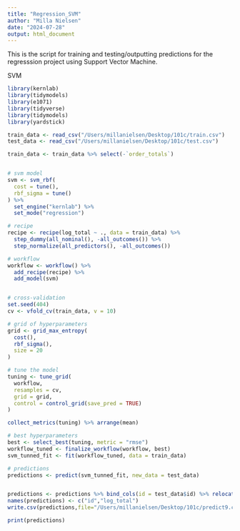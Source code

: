 ```yaml
---
title: "Regression_SVM"
author: "Milla Nielsen"
date: "2024-07-28"
output: html_document
---
```


This is the script for training and testing/outputting predictions for the regresssion project using Support Vector Machine. 


SVM
```r
library(kernlab)
library(tidymodels)
library(e1071)
library(tidyverse)
library(tidymodels)
library(yardstick)

train_data <- read_csv("/Users/millanielsen/Desktop/101c/train.csv")
test_data <- read_csv("/Users/millanielsen/Desktop/101c/test.csv")

train_data <- train_data %>% select(-`order_totals`)


# svm model
svm <- svm_rbf(
  cost = tune(),    
  rbf_sigma = tune() 
) %>%
  set_engine("kernlab") %>%
  set_mode("regression")

# recipe
recipe <- recipe(log_total ~ ., data = train_data) %>%
  step_dummy(all_nominal(), -all_outcomes()) %>%
  step_normalize(all_predictors(), -all_outcomes())

# workflow
workflow <- workflow() %>%
  add_recipe(recipe) %>%
  add_model(svm)


# cross-validation 
set.seed(404)
cv <- vfold_cv(train_data, v = 10)

# grid of hyperparameters
grid <- grid_max_entropy(
  cost(),
  rbf_sigma(),
  size = 20
)

# tune the model
tuning <- tune_grid(
  workflow,
  resamples = cv,
  grid = grid,
  control = control_grid(save_pred = TRUE)
)

collect_metrics(tuning) %>% arrange(mean)

# best hyperparameters
best <- select_best(tuning, metric = "rmse")
workflow_tuned <- finalize_workflow(workflow, best)
svm_tunned_fit <- fit(workflow_tuned, data = train_data)

# predictions
predictions <- predict(svm_tunned_fit, new_data = test_data)


predictions <- predictions %>% bind_cols(id = test_data$id) %>% relocate(id)
names(predictions) <- c("id","log_total")
write.csv(predictions,file="/Users/millanielsen/Desktop/101c/predict9.csv", row.names = FALSE)

print(predictions)

```
